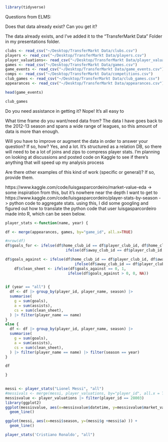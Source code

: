 ```r
library(tidyverse)
```


Questions from ELMS:

Does that data already exist? Can you get it?

The data already exists, and I've added it to the "TransferMarkt Data" Folder in my presentations folder.
```r
clubs <- read_csv("~/Desktop/TransferMarkt Data/clubs.csv")
players <- read_csv("~/Desktop/TransferMarkt Data/players.csv")
player_valuations<- read_csv("~/Desktop/TransferMarkt Data/player_valuations.csv")
games <- read_csv("~/Desktop/TransferMarkt Data/games.csv")
game_events <- read_csv("~/Desktop/TransferMarkt Data/game_events.csv")
comps <- read_csv("~/Desktop/TransferMarkt Data/competitions.csv")
club_games <- read_csv("~/Desktop/TransferMarkt Data/club_games.csv")
appearances <- read_csv("~/Desktop/TransferMarkt Data/appearances.csv")

head(game_events)
```
```r
club_games
```


Do you need assistance in getting it?
Nope! It's all easy to 


What time frame do you want/need data from?
The data I have goes back to the 2012-13 season and spans a wide range of leagues, so this amount of data is more than enough.

Will you have to improve or augment the data in order to answer your question? If so, how?
Yes, and a lot. It's structured as a relation DB, so there will need to be a lot of joins and zips to compress player stats. I'm planning on looking at discussions and posted
code on Kaggle to see if there's anything that will speed up my analysis process

Are there other examples of this kind of work (specific or general)? If so, provide them.

https://www.kaggle.com/code/luisgasparcordeiro/market-value-eda -> some inspiration from this, but it's nowhere near the depth I want to get to
https://www.kaggle.com/code/luisgasparcordeiro/player-stats-by-season -> python code to aggregate stats. using this, I did some googling and figured out how to translate
the python code that user luisgasparcordeiro made into R, which can be seen below.


```r
player_stats <-function(name, year) {

df <- merge(appearances, games, by="game_id", all.x=TRUE)

#nrow(df)
df$goals_for <- ifelse(df$home_club_id == df$player_club_id, df$home_club_goals,
                           ifelse(df$away_club_id == df$player_club_id, df$away_club_goals, NA))

df$goals_against <- ifelse(df$home_club_id == df$player_club_id, df$away_club_goals,
                               ifelse(df$away_club_id == df$player_club_id, df$home_club_goals, NA))
    df$clean_sheet <- ifelse(df$goals_against == 0, 1,
                            ifelse(df$goals_against > 0, 0, NA))
    

if (year == "all") {
  df <- df |> group_by(player_id, player_name, season) |> 
  summarise(
    g = sum(goals),
    a = sum(assists),
    cs = sum(clean_sheet),
  ) |> filter(player_name == name)
}
else {
  df <- df |> group_by(player_id, player_name, season) |> 
  summarise(
    g = sum(goals),
    a = sum(assists),
    cs = sum(clean_sheet),
  ) |> filter(player_name == name) |> filter(season == year)
}

df

}
 

```
```r
messi <- player_stats("Lionel Messi", "all")
#messivals <- merge(messi, player_valuations, by="player_id", all.x = TRUE)
messisvalue <- player_valuations |> filter(player_id == 28003)
library(ggplot2)
ggplot(messisvalue, aes(x=messisvalue$datetime, y=messisvalue$market_value_in_eur)) +
  geom_line()
```
```r
ggplot(messi, aes(x=messi$season, y=(messi$g +messi$a) )) +
  geom_line()
```



```r
player_stats('Cristiano Ronaldo', "all")
```


